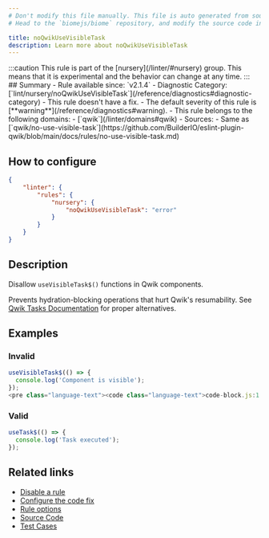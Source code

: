 ```yaml
---
# Don't modify this file manually. This file is auto generated from source, and you will lose your changes next time the website is built.
# Head to the `biomejs/biome` repository, and modify the source code in there.

title: noQwikUseVisibleTask
description: Learn more about noQwikUseVisibleTask
---
```


<Tabs>
<TabItem label="JSX and TSX" icon="seti:javascript">
:::caution
This rule is part of the [nursery](/linter/#nursery) group. This means that it is experimental and the behavior can change at any time.
:::
## Summary
- Rule available since: `v2.1.4`
- Diagnostic Category: [`lint/nursery/noQwikUseVisibleTask`](/reference/diagnostics#diagnostic-category)
- This rule doesn't have a fix.
- The default severity of this rule is [**warning**](/reference/diagnostics#warning).
- This rule belongs to the following domains:
  - [`qwik`](/linter/domains#qwik)
- Sources: 
  - Same as [`qwik/no-use-visible-task`](https://github.com/BuilderIO/eslint-plugin-qwik/blob/main/docs/rules/no-use-visible-task.md)

## How to configure
```json title="biome.json"
{
	"linter": {
		"rules": {
			"nursery": {
				"noQwikUseVisibleTask": "error"
			}
		}
	}
}

```
## Description
Disallow `useVisibleTask$()` functions in Qwik components.

Prevents hydration-blocking operations that hurt Qwik's resumability.
See [Qwik Tasks Documentation](https://qwik.dev/docs/components/tasks/) for proper alternatives.

## Examples

### Invalid

```js
useVisibleTask$(() => {
  console.log('Component is visible');
});
<pre class="language-text"><code class="language-text">code-block.js:1:1 <a href="https://biomejs.dev/linter/rules/no-qwik-use-visible-task">lint/nursery/noQwikUseVisibleTask</a> ━━━━━━━━━━━━━━━━━━━━━━━━━━━━━━━━━━━━━━━━━━━━━━━━<br /><br />  <strong><span style="color: Orange;">⚠</span></strong> <span style="color: Orange;">Avoid </span><span style="color: Orange;"><strong>useVisibleTask$</strong></span><span style="color: Orange;"> for non-interactive initialization</span><br />  <br />  <strong><span style="color: Tomato;">&gt;</span></strong> <strong>1 │ </strong>useVisibleTask$(() =&gt; &#123;<br />   <strong>   │ </strong><strong><span style="color: Tomato;">^</span></strong><strong><span style="color: Tomato;">^</span></strong><strong><span style="color: Tomato;">^</span></strong><strong><span style="color: Tomato;">^</span></strong><strong><span style="color: Tomato;">^</span></strong><strong><span style="color: Tomato;">^</span></strong><strong><span style="color: Tomato;">^</span></strong><strong><span style="color: Tomato;">^</span></strong><strong><span style="color: Tomato;">^</span></strong><strong><span style="color: Tomato;">^</span></strong><strong><span style="color: Tomato;">^</span></strong><strong><span style="color: Tomato;">^</span></strong><strong><span style="color: Tomato;">^</span></strong><strong><span style="color: Tomato;">^</span></strong><strong><span style="color: Tomato;">^</span></strong><br />    <strong>2 │ </strong>  console.log('Component is visible');<br />    <strong>3 │ </strong>&#125;);<br />  <br />  <strong><span style="color: lightgreen;">ℹ</span></strong> <span style="color: lightgreen;">This hook executes immediately on component mount without user interaction, potentially:<br /></span>    <span style="color: lightgreen;">- Hurting performance (blocking hydration)<br /></span>    <span style="color: lightgreen;">- Causing layout shifts (CLS)<br /></span>    <span style="color: lightgreen;">- Breaking SSR compatibility</span><br />  <br />  <strong><span style="color: lightgreen;">ℹ</span></strong> <span style="color: lightgreen;">Check the </span><span style="color: lightgreen;"><a href="https://qwik.dev/docs/components/tasks/">Qwik documentation</a></span><span style="color: lightgreen;"> for suitable alternatives.</span><br />  <br /></code></pre>

```

### Valid

```js
useTask$(() => {
  console.log('Task executed');
});
```

## Related links

- [Disable a rule](/linter/#disable-a-rule)
- [Configure the code fix](/linter#configure-the-code-fix)
- [Rule options](/linter/#rule-options)
- [Source Code](https://github.com/biomejs/biome/blob/main/crates/biome_js_analyze/src/lint/nursery/no_qwik_use_visible_task.rs)
- [Test Cases](https://github.com/biomejs/biome/blob/main/crates/biome_js_analyze/tests/specs/nursery/noQwikUseVisibleTask)

</TabItem>
</Tabs>

